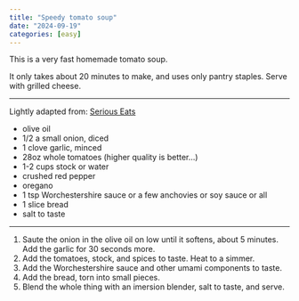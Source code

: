 ```yaml
---
title: "Speedy tomato soup"
date: "2024-09-19"
categories: [easy]
---
```


This is a very fast homemade tomato soup.

It only takes about 20 minutes to make, and uses only pantry staples.
Serve with grilled cheese.


---

::: aside

Lightly adapted from: [Serious Eats](https://www.seriouseats.com/no-cook-blender-tomato-soup-recipe)

:::


- olive oil
- 1/2 a small onion, diced
- 1 clove garlic, minced
- 28oz whole tomatoes (higher quality is better...)
- 1-2 cups stock or water
- crushed red pepper
- oregano
- 1 tsp Worchestershire sauce or a few anchovies or soy sauce or all
- 1 slice bread
- salt to taste

---

1. Saute the onion in the olive oil on low until it softens, about 5 minutes.
Add the garlic for 30 seconds more.
1. Add the tomatoes, stock, and spices to taste. Heat to a simmer.
1. Add the Worchestershire sauce and other umami components to taste.
1. Add the bread, torn into small pieces. 
1. Blend the whole thing with an imersion blender, salt to taste, and serve.